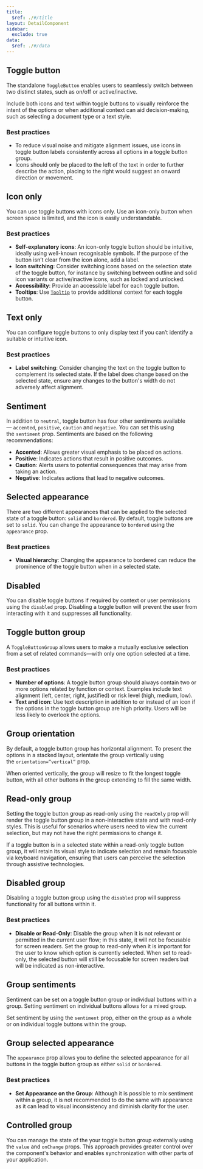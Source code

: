 ```yaml
---
title:
  $ref: ./#/title
layout: DetailComponent
sidebar:
  exclude: true
data:
  $ref: ./#/data
---
```


## Toggle button

The standalone `ToggleButton` enables users to seamlessly switch between two distinct states, such as on/off or active/inactive.

Include both icons and text within toggle buttons to visually reinforce the intent of the options or when additional context can aid decision-making, such as selecting a document type or a text style.

### Best practices

- To reduce visual noise and mitigate alignment issues, use icons in toggle button labels consistently across all options in a toggle button group.
- Icons should only be placed to the left of the text in order to further describe the action, placing to the right would suggest an onward direction or movement.

<LivePreview componentName="toggle-button" exampleName="ToggleButtonDefault" />

## Icon only

You can use toggle buttons with icons only. Use an icon-only button when screen space is limited, and the icon is easily understandable.

### Best practices

- **Self-explanatory icons**: An icon-only toggle button should be intuitive, ideally using well-known recognisable symbols. If the purpose of the button isn’t clear from the icon alone, add a label.
- **Icon switching**: Consider switching icons based on the selection state of the toggle button, for instance by switching between outline and solid icon variants or active/inactive icons, such as locked and unlocked.
- **Accessibility**: Provide an accessible label for each toggle button.
- **Tooltips**: Use [`Tooltip`](../tooltip) to provide additional context for each toggle button.

<LivePreview componentName="toggle-button" exampleName="IconOnly" />

## Text only

You can configure toggle buttons to only display text if you can’t identify a suitable or intuitive icon.

### Best practices

- **Label switching**: Consider changing the text on the toggle button to complement its selected state. If the label does change based on the selected state, ensure any changes to the button's width do not adversely affect alignment.

<LivePreview componentName="toggle-button" exampleName="TextOnly" />

## Sentiment

In addition to `neutral`, toggle button has four other sentiments available — `accented`, `positive`, `caution` and `negative`. You can set this using the `sentiment` prop. Sentiments are based on the following recommendations:

- **Accented**: Allows greater visual emphasis to be placed on actions.
- **Positive**: Indicates actions that result in positive outcomes.
- **Caution**: Alerts users to potential consequences that may arise from taking an action.
- **Negative**: Indicates actions that lead to negative outcomes.

<LivePreview componentName="toggle-button" exampleName="Sentiment" />

## Selected appearance

There are two different appearances that can be applied to the selected state of a toggle button: `solid` and `bordered`. By default, toggle buttons are set to `solid`. You can change the appearance to `bordered` using the `appearance` prop.

### Best practices

- **Visual hierarchy**: Changing the appearance to bordered can reduce the prominence of the toggle button when in a selected state.

<LivePreview componentName="toggle-button" exampleName="Appearance" />

## Disabled

You can disable toggle buttons if required by context or user permissions using the `disabled` prop. Disabling a toggle button will prevent the user from interacting with it and suppresses all functionality.

<LivePreview componentName="toggle-button" exampleName="Disabled" />

## Toggle button group

A `ToggleButtonGroup` allows users to make a mutually exclusive selection from a set of related commands—with only one option selected at a time.

### Best practices

- **Number of options**: A toggle button group should always contain two or more options related by function or context. Examples include text alignment (left, center, right, justified) or risk level (high, medium, low).
- **Text and icon**: Use text description in addition to or instead of an icon if the options in the toggle button group are high priority. Users will be less likely to overlook the options.

<LivePreview
  componentName="toggle-button"
  exampleName="ToggleButtonGroupDefault"
/>

## Group orientation

By default, a toggle button group has horizontal alignment. To present the options in a stacked layout, orientate the group vertically using the `orientation=”vertical”` prop.

When oriented vertically, the group will resize to fit the longest toggle button, with all other buttons in the group extending to fill the same width.

<LivePreview
  componentName="toggle-button"
  exampleName="ToggleButtonGroupVertical"
/>

## Read-only group

Setting the toggle button group as read-only using the `readOnly` prop will render the toggle button group in a non-interactive state and with read-only styles. This is useful for scenarios where users need to view the current selection, but may not have the right permissions to change it.

If a toggle button is in a selected state within a read-only toggle button group, it will retain its visual style to indicate selection and remain focusable via keyboard navigation, ensuring that users can perceive the selection through assistive technologies.

<LivePreview
  componentName="toggle-button"
  exampleName="ToggleButtonGroupReadOnly"
/>

## Disabled group

Disabling a toggle button group using the `disabled` prop will suppress functionality for all buttons within it.

### Best practices

- **Disable or Read-Only**: Disable the group when it is not relevant or permitted in the current user flow; in this state, it will not be focusable for screen readers. Set the group to read-only when it is important for the user to know which option is currently selected. When set to read-only, the selected button will still be focusable for screen readers but will be indicated as non-interactive.

<LivePreview
  componentName="toggle-button"
  exampleName="ToggleButtonGroupDisabled"
/>

## Group sentiments

Sentiment can be set on a toggle button group or individual buttons within a group. Setting sentiment on individual buttons allows for a mixed group.

Set sentiment by using the `sentiment` prop, either on the group as a whole or on individual toggle buttons within the group.

<LivePreview
  componentName="toggle-button"
  exampleName="ToggleButtonGroupSentiment"
/>

## Group selected appearance

The `appearance` prop allows you to define the selected appearance for all buttons in the toggle button group as either `solid` or `bordered`.

### Best practices

- **Set Appearance on the Group**: Although it is possible to mix sentiment within a group, it is not recommended to do the same with appearance as it can lead to visual inconsistency and diminish clarity for the user.

<LivePreview
  componentName="toggle-button"
  exampleName="ToggleButtonGroupAppearance"
/>

## Controlled group

You can manage the state of the your toggle button group externally using the `value` and `onChange` props. This approach provides greater control over the component's behavior and enables synchronization with other parts of your application.

<LivePreview
  componentName="toggle-button"
  exampleName="ToggleButtonGroupControlled"
/>

